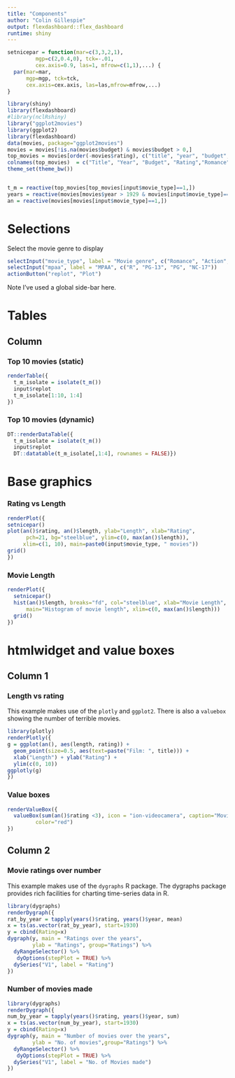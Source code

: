 ```yaml
---
title: "Components"
author: "Colin Gillespie"
output: flexdashboard::flex_dashboard
runtime: shiny
---
```


```r
setnicepar = function(mar=c(3,3,2,1), 
         mgp=c(2,0.4,0), tck=-.01,
         cex.axis=0.9, las=1, mfrow=c(1,1),...) {
  par(mar=mar, 
      mgp=mgp, tck=tck,
      cex.axis=cex.axis, las=las,mfrow=mfrow,...)
}
```


```r
library(shiny)
library(flexdashboard)
#library(nclRshiny)
library("ggplot2movies")
library(ggplot2)
library(flexdashboard)
data(movies, package="ggplot2movies")
movies = movies[!is.na(movies$budget) & movies$budget > 0,]
top_movies = movies[order(-movies$rating), c("title", "year", "budget", "rating", "Romance", "Action", "Animation"), ]
colnames(top_movies)  = c("Title", "Year", "Budget", "Rating","Romance", "Action", "Animation")
theme_set(theme_bw())


t_m = reactive(top_movies[top_movies[input$movie_type]==1,])
years = reactive(movies[movies$year > 1929 & movies[input$movie_type]==1,])
an = reactive(movies[movies[input$movie_type]==1,])
```


Selections {.sidebar}
===============================


Select the movie genre to display

```r
selectInput("movie_type", label = "Movie genre", c("Romance", "Action", "Animation"))
selectInput("mpaa", label = "MPAA", c("R", "PG-13", "PG", "NC-17"))
actionButton("replot", "Plot")
```

Note I've used a global side-bar here.

Tables
===================================== 

Column {.tabset .tabset-fade}
-------------------------------------
### Top 10 movies (static)

```r
renderTable({
  t_m_isolate = isolate(t_m())
  input$replot
  t_m_isolate[1:10, 1:4]
})
```

### Top 10 movies (dynamic)

```r
DT::renderDataTable({
  t_m_isolate = isolate(t_m())
  input$replot
  DT::datatable(t_m_isolate[,1:4], rownames = FALSE)})
```


Base graphics 
===================================== 

### Rating vs Length

```r
renderPlot({
setnicepar()
plot(an()$rating, an()$length, ylab="Length", xlab="Rating", 
      pch=21, bg="steelblue", ylim=c(0, max(an()$length)), 
     xlim=c(1, 10), main=paste0(input$movie_type, " movies"))
grid()
})
```

### Movie Length

```r
renderPlot({
  setnicepar()
  hist(an()$length, breaks="fd", col="steelblue", xlab="Movie Length", 
      main="Histogram of movie length", xlim=c(0, max(an()$length)))
  grid()
})
```

htmlwidget and value boxes
===================================== 

Column 1 {data-width=200}
------------------------------------
### Length vs rating

This example makes use of the `plotly` and `ggplot2`. There is also a `valuebox` showing the number
of terrible movies.

```r
library(plotly)
renderPlotly({
g = ggplot(an(), aes(length, rating)) + 
  geom_point(size=0.5, aes(text=paste("Film: ", title))) + 
  xlab("Length") + ylab("Rating") + 
  ylim(c(0, 10)) 
ggplotly(g)
})
```

### Value boxes

```r
renderValueBox({
  valueBox(sum(an()$rating <3), icon = "ion-videocamera", caption="Movies Rated less than 3", 
         color="red")
})
```

Column 2 {data-width=300}
-------------------------------------

### Movie ratings over number

This example makes use of the `dygraphs` R package. The dygraphs
package provides rich facilities for charting time-series data 
in R. 

```r
library(dygraphs)
renderDygraph({
rat_by_year = tapply(years()$rating, years()$year, mean)
x = ts(as.vector(rat_by_year), start=1930)
y = cbind(Rating=x)
dygraph(y, main = "Ratings over the years", 
        ylab = "Ratings", group="Ratings") %>% 
  dyRangeSelector() %>%
   dyOptions(stepPlot = TRUE) %>%
  dySeries("V1", label = "Rating")
})
```

### Number of movies made

```r
library(dygraphs)
renderDygraph({
num_by_year = tapply(years()$rating, years()$year, sum)
x = ts(as.vector(num_by_year), start=1930)
y = cbind(Rating=x)
dygraph(y, main = "Number of movies over the years", 
        ylab = "No. of movies",group="Ratings") %>% 
  dyRangeSelector() %>%
   dyOptions(stepPlot = TRUE) %>%
  dySeries("V1", label = "No. of Movies made")
})
```





